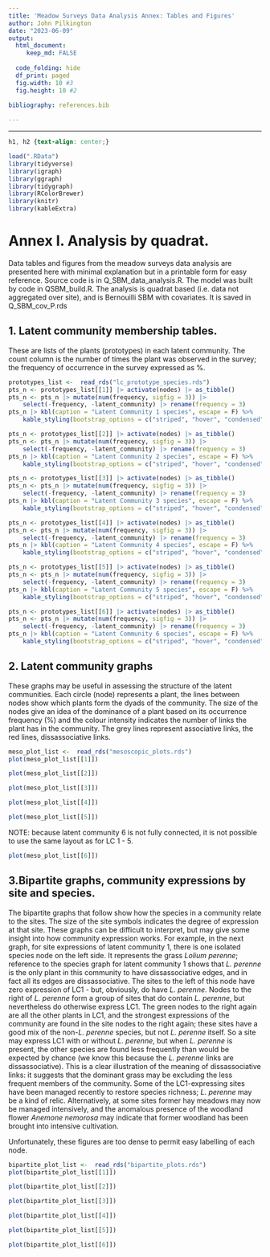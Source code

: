 ```yaml
---
title: 'Meadow Surveys Data Analysis Annex: Tables and Figures'
author: John Pilkington
date: "2023-06-09"
output:
  html_document: 
     keep_md: FALSE
     
  code_folding: hide
  df_print: paged
  fig.width: 10 #3
  fig.height: 10 #2
     
bibliography: references.bib

---    
```

<style type="text/css">
   .main-container {max-width: 100%;}
   .row {display: flex;}
   .column {flex: 50%;}
</style>
---
```css
h1, h2 {text-align: center;}
```

```r
load(".RData")
library(tidyverse)
library(igraph)
library(ggraph)
library(tidygraph)
library(RColorBrewer)
library(knitr)
library(kableExtra)
```

# Annex I. Analysis by quadrat.

Data tables and figures from the meadow surveys data analysis are presented here with minimal explanation but in a printable form for easy reference. Source code is in Q_SBM_data_analysis.R. The model was built by code in QSBM_build.R. The analysis is quadrat based (i.e. data not aggregated over site), and is Bernouilli SBM with covariates. It is saved in Q_SBM_cov_P.rds

## 1. Latent community membership tables.

These are lists of the plants (prototypes) in each latent community. The count column is the number of times the plant was observed in the survey; the frequency of occurrence in the survey expressed as %.


```r
prototypes_list <-  read_rds("lc_prototype_species.rds")
pts_n <- prototypes_list[[1]] |> activate(nodes) |> as_tibble()
pts_n <- pts_n |> mutate(num(frequency, sigfig = 3)) |>
    select(-frequency, -latent_community) |> rename(frequency = 3)
pts_n |> kbl(caption = "Latent Community 1 species", escape = F) %>%
    kable_styling(bootstrap_options = c("striped", "hover", "condensed"), full_width = F, font_size = 12)
```

\pagebreak

```r
pts_n <- prototypes_list[[2]] |> activate(nodes) |> as_tibble()
pts_n <- pts_n |> mutate(num(frequency, sigfig = 3)) |>
    select(-frequency, -latent_community) |> rename(frequency = 3)
pts_n |> kbl(caption = "Latent Community 2 species", escape = F) %>%
    kable_styling(bootstrap_options = c("striped", "hover", "condensed"), full_width = F, font_size = 12)
```

\pagebreak

```r
pts_n <- prototypes_list[[3]] |> activate(nodes) |> as_tibble()
pts_n <- pts_n |> mutate(num(frequency, sigfig = 3)) |>
    select(-frequency, -latent_community) |> rename(frequency = 3)
pts_n |> kbl(caption = "Latent Community 3 species", escape = F) %>%
    kable_styling(bootstrap_options = c("striped", "hover", "condensed"), full_width = F, font_size = 12)
```

\pagebreak

```r
pts_n <- prototypes_list[[4]] |> activate(nodes) |> as_tibble()
pts_n <- pts_n |> mutate(num(frequency, sigfig = 3)) |>
    select(-frequency, -latent_community) |> rename(frequency = 3)
pts_n |> kbl(caption = "Latent Community 4 species", escape = F) %>%
    kable_styling(bootstrap_options = c("striped", "hover", "condensed"), full_width = F, font_size = 12)
```

\pagebreak

```r
pts_n <- prototypes_list[[5]] |> activate(nodes) |> as_tibble()
pts_n <- pts_n |> mutate(num(frequency, sigfig = 3)) |>
    select(-frequency, -latent_community) |> rename(frequency = 3)
pts_n |> kbl(caption = "Latent Community 5 species", escape = F) %>%
    kable_styling(bootstrap_options = c("striped", "hover", "condensed"), full_width = F, font_size = 12)
```

\pagebreak

```r
pts_n <- prototypes_list[[6]] |> activate(nodes) |> as_tibble()
pts_n <- pts_n |> mutate(num(frequency, sigfig = 3)) |>
    select(-frequency, -latent_community) |> rename(frequency = 3)
pts_n |> kbl(caption = "Latent Community 6 species", escape = F) %>%
    kable_styling(bootstrap_options = c("striped", "hover", "condensed"), full_width = F, font_size = 12)
```

\pagebreak

## 2. Latent community graphs

These graphs may be useful in assessing the structure of the latent communities. Each circle (node) represents a plant, the lines between nodes show which plants form the dyads of the community. The size of the nodes give an idea of the dominance of a plant based on its occurrence frequency (%) and the colour intensity indicates the number of links the plant has in the community. The grey lines represent associative links, the red lines, dissassociative links. 


```r
meso_plot_list <-  read_rds("mesoscopic_plots.rds")
plot(meso_plot_list[[1]])
```

\pagebreak

```r
plot(meso_plot_list[[2]])
```

<!-- \pagebreak -->

```r
plot(meso_plot_list[[3]])
```

\pagebreak

```r
plot(meso_plot_list[[4]])
```

<!-- \pagebreak -->

```r
plot(meso_plot_list[[5]])
```

\pagebreak

NOTE: because latent community 6 is not fully connected, it is not possible to use the same layout as for LC 1 - 5. 

```r
plot(meso_plot_list[[6]])
```

\pagebreak

## 3.<a name="section3"></a>Bipartite graphs, community expressions by site and species.

The bipartite graphs that follow show how the species in a community relate to the sites. The size of the site symbols indicates the degree of expression at that site. These graphs can be difficult to interpret, but may give some insight into how community expression works. For example, in the next graph, for site expressions of latent community 1, there is one isolated species node on the left side. It represents the grass *Lolium perenne*; reference to the species graph for latent community 1 shows that *L. perenne* is the only plant in this community to have dissassociative edges, and in fact all its edges are dissassociative. The sites to the left of this node have zero expression of LC1 - but, obviously, do have *L. perenne*. Nodes to the right of *L. perenne* form a group of sites that do contain *L. perenne*, but nevertheless do otherwise express LC1. The green nodes to the right again are all the other plants in LC1, and the strongest expressions of the community are found in the site nodes to the right again; these sites have a good mix of the non-*L. perenne* species, but not *L. perenne* itself. So a site may express LC1 with or without *L. perenne*, but when *L. perenne* is present, the other species are found less frequently than would be expected by chance (we know this because the *L. perenne* links are dissassociative). This is a clear illustration of the meaning of dissassociative links: it suggests that the dominant grass may be excluding the less frequent members of the community. Some of the LC1-expressing sites have been managed recently to restore species richness; *L. perenne* may be a kind of relic. Alternatively, at some sites former hay meadows may now be managed intensively, and the anomalous presence of the woodland flower *Anemone nemorosa* may indicate that former woodland has been brought into intensive cultivation.

Unfortunately, these figures are too dense to permit easy labelling of each node.

\pagebreak

```r
bipartite_plot_list <-  read_rds("bipartite_plots.rds")
plot(bipartite_plot_list[[1]])
```

\pagebreak

```r
plot(bipartite_plot_list[[2]])
```

\pagebreak

```r
plot(bipartite_plot_list[[3]])
```

\pagebreak

```r
plot(bipartite_plot_list[[4]])
```

\pagebreak

```r
plot(bipartite_plot_list[[5]])
```

\pagebreak

```r
plot(bipartite_plot_list[[6]])
```

\pagebreak


